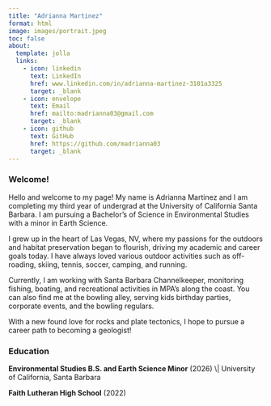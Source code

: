 ```yaml
---
title: "Adrianna Martinez"
format: html
image: images/portrait.jpeg
toc: false
about: 
  template: jolla
  links: 
    - icon: linkedin
      text: LinkedIn
      href: www.linkedin.com/in/adrianna-martinez-3101a3325
      target: _blank
    - icon: envelope
      text: Email
      href: mailto:madrianna03@gmail.com
      target: _blank
    - icon: github
      text: GitHub
      href: https://github.com/madrianna03
      target: _blank
---
```


### Welcome!

Hello and welcome to my page! My name is Adrianna Martinez and I am completing my third year of undergrad at the University of California Santa Barbara. I am pursuing a Bachelor’s of Science in Environmental Studies with a minor in Earth Science. 

I grew up in the heart of Las Vegas, NV, where my passions for the outdoors and habitat preservation began to flourish, driving my academic and career goals today. I have always loved various outdoor activities such as off-roading, skiing, tennis, soccer, camping, and running. 

Currently, I am working with Santa Barbara Channelkeeper, monitoring fishing, boating, and recreational activities in MPA’s along the coast. You can also find me at the bowling alley, serving kids birthday parties, corporate events, and the bowling regulars.  

With a new found love for rocks and plate tectonics, I hope to pursue a career path to becoming a geologist!

### Education

**Environmental Studies B.S. and Earth Science Minor** (2026) \\\| University of California, Santa Barbara

**Faith Lutheran High School** (2022)
